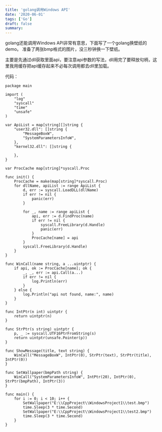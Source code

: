 ```yaml
---
title: 'golang调用Windows API'
date: '2020-06-01'
tags: ['Go']
draft: false
summary: 
---
```


golang还能调用Windows API非常有意思，下面写了一个golang换壁纸的demo。
准备了两张bmp格式的图片，没三秒钟换一下壁纸。

主要是先通过dll获取里面api，要注意api参数的写法，dll用完了要释放句柄，这里我用缓存把api缓存起来不必每次调用都去dll里加载。

代码：
```
package main

import (
	"log"
	"syscall"
	"time"
	"unsafe"
)

var ApiList = map[string][]string {
	"user32.dll": []string {
		"MessageBoxW",
		"SystemParametersInfoW",
	},
	"kernel32.dll": []string {

	},
}

var ProcCache map[string]*syscall.Proc

func init() {
	ProcCache = make(map[string]*syscall.Proc)
	for dllName, apiList := range ApiList {
		d, err := syscall.LoadDLL(dllName)
		if err != nil {
			panic(err)
		}

		for _, name := range apiList {
			api, err := d.FindProc(name)
			if err != nil {
				syscall.FreeLibrary(d.Handle)
				panic(err)
			}
			ProcCache[name] = api
		}
		syscall.FreeLibrary(d.Handle)
	}
}

func WinCall(name string, a ...uintptr) {
	if api, ok := ProcCache[name]; ok {
		_, _, err := api.Call(a...)
		if err != nil {
			log.Println(err)
		}
	} else {
		log.Println("api not found, name:", name)
	}
}

func IntPtr(n int) uintptr {
	return uintptr(n)
}

func StrPtr(s string) uintptr {
	p, _ := syscall.UTF16PtrFromString(s)
	return uintptr(unsafe.Pointer(p))
}

func ShowMessage(title, text string) {
	WinCall("MessageBoxW", IntPtr(0), StrPtr(text), StrPtr(title), IntPtr(0))
}

func SetWallpaper(bmpPath string) {
	WinCall("SystemParametersInfoW", IntPtr(20), IntPtr(0), StrPtr(bmpPath), IntPtr(3))
}

func main() {
	for i := 0; i < 10; i++ {
		SetWallpaper("E:\\CppProject\\WindowsProject1\\test.bmp")
		time.Sleep(3 * time.Second)
		SetWallpaper("E:\\CppProject\\WindowsProject1\\test2.bmp")
		time.Sleep(3 * time.Second)
	}
}
```